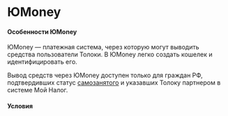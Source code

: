 # ЮMoney

#### Особенности ЮMoney

ЮMoney — платежная система, через которую могут выводить средства пользователи Толоки. В ЮMoney легко создать кошелек и идентифицировать его.

<Note mode="restriction" title="Внимание">

Вывод средств через ЮMoney доступен только для граждан РФ, подтвердивших статус [самозанятого](../self-employed/about) и указавших Толоку партнером в системе Мой Налог.

</Note>

#### Условия
